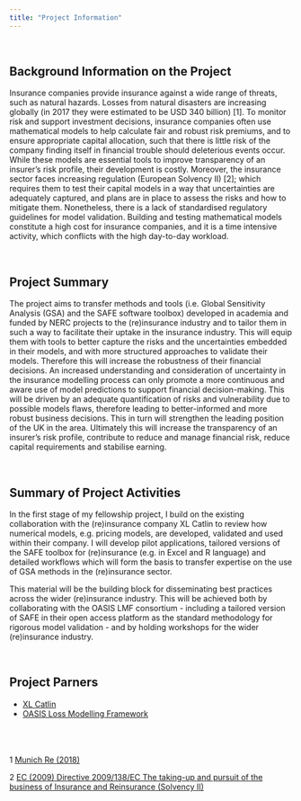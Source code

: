 ---
title: "Project Information"
---

<br> 

## Background Information on the Project 

Insurance companies provide insurance against a wide range of threats, such as natural hazards. Losses from natural disasters are increasing globally (in 2017 they were estimated to be USD 340 billion) [1]. To monitor risk and support investment decisions, insurance companies often use mathematical models to help calculate fair and robust risk premiums, and to ensure appropriate capital allocation, such that there is little risk of the company finding itself in financial trouble should deleterious events occur. While these models are essential tools to improve transparency of an insurer’s risk profile, their development is costly. Moreover, the insurance sector faces increasing regulation (European Solvency II) [2]; which requires them to test their capital models in a way that uncertainties are adequately captured, and plans are in place to assess the risks and how to mitigate them. Nonetheless, there is a lack of standardised regulatory guidelines for model validation. Building and testing mathematical models constitute a high cost for insurance companies, and it is a time intensive activity, which conflicts with the high day-to-day workload.

<br> 

## Project Summary

The project aims to transfer methods and tools (i.e. Global Sensitivity Analysis (GSA) and the SAFE software toolbox) developed in academia and funded by NERC projects to the (re)insurance industry and to tailor them in such a way to facilitate their uptake in the insurance industry. This will equip them with tools to better capture the risks and the uncertainties embedded in their models, and with more structured approaches to validate their models. Therefore this will increase the robustness of their financial decisions. 
An increased understanding and consideration of uncertainty in the insurance modelling process can only promote a more continuous and aware use of model predictions to support financial decision-making. This will be driven by an adequate quantification of risks and vulnerability due to possible models flaws, therefore leading to better-informed and more robust business decisions. This in turn will strengthen the leading position of the UK in the area. Ultimately this will increase the transparency of an insurer’s risk profile, contribute to reduce and manage financial risk, reduce capital requirements and stabilise earning.

<br> 

## Summary of Project Activities

In the first stage of my fellowship project, I build on the existing collaboration with the (re)insurance company XL Catlin to review how numerical models, e.g. pricing models, are developed, validated and used within their company. I will develop pilot applications, tailored versions of the SAFE toolbox for (re)insurance (e.g. in Excel and R language) and detailed workflows which will form the basis to transfer expertise on the use of GSA methods in the (re)insurance sector. 

This material will be the building block for disseminating best practices across the wider (re)insurance industry. This will be achieved both by collaborating with the OASIS LMF consortium - including a tailored version of SAFE in their open access platform as the standard methodology for rigorous model validation - and by holding workshops for the wider (re)insurance industry. 

<br> 

## Project Parners
- [XL Catlin](http://xlcatlin.com/)
- [OASIS Loss Modelling Framework](https://oasislmf.org/)



<br> 
<br> 
<br> 
1 [Munich Re (2018)](https://www.munichre.com/topics-online/en/2018/01/2017-year-in-figures)

2 [EC (2009) Directive 2009/138/EC The taking-up and pursuit of the business of Insurance and Reinsurance (Solvency II)](https://eur-lex.europa.eu/legal-content/EN/ALL/?uri=celex%3A32009L0138)

